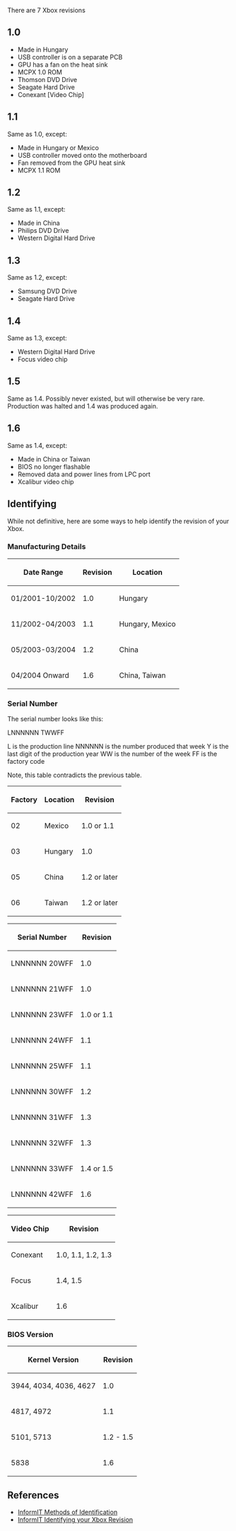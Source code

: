 There are 7 Xbox revisions

== 1.0 ==

* Made in Hungary
* USB controller is on a separate PCB
* GPU has a fan on the heat sink
* MCPX 1.0 ROM
* Thomson DVD Drive
* Seagate Hard Drive
* Conexant [Video Chip]

== 1.1 ==

Same as 1.0, except:
* Made in Hungary or Mexico
* USB controller moved onto the motherboard
* Fan removed from the GPU heat sink
* MCPX 1.1 ROM

== 1.2 ==

Same as 1.1, except:
* Made in China
* Philips DVD Drive
* Western Digital Hard Drive

== 1.3 ==
Same as 1.2, except:
* Samsung DVD Drive
* Seagate Hard Drive

== 1.4 ==

Same as 1.3, except:
* Western Digital Hard Drive
* Focus video chip

== 1.5 ==

Same as 1.4. Possibly never existed, but will otherwise be very rare. Production was halted and 1.4 was produced again.

== 1.6 ==

Same as 1.4, except:
* Made in China or Taiwan
* BIOS no longer flashable
* Removed data and power lines from LPC port
* Xcalibur video chip

== Identifying ==

While not definitive, here are some ways to help identify the revision of your Xbox.

=== Manufacturing Details ===

{|
! scope="col" | Date Range
! scope="col" | Revision
! scope="col" | Location
|-
| 01/2001-10/2002 || 1.0 || Hungary
|-
| 11/2002-04/2003 || 1.1 || Hungary, Mexico
|-
| 05/2003-03/2004 || 1.2 || China
|-
| 04/2004 Onward || 1.6 || China, Taiwan
|}

=== Serial Number ===

The serial number looks like this:

LNNNNNN TWWFF

L is the production line
NNNNNN is the number produced that week
Y is the last digit of the production year
WW is the number of the week
FF is the factory code

Note, this table contradicts the previous table.

{|
! scope="col" | Factory
! scope="col" | Location
! scope="col" | Revision
|-
| 02 || Mexico || 1.0 or 1.1
|-
| 03 || Hungary || 1.0
|-
| 05 || China || 1.2 or later
|-
| 06 || Taiwan || 1.2 or later
|}

{|
! scope="col" | Serial Number
! scope="col" | Revision
|-
| LNNNNNN 20WFF || 1.0
|-
| LNNNNNN 21WFF || 1.0
|-
| LNNNNNN 23WFF || 1.0 or 1.1
|-
| LNNNNNN 24WFF || 1.1
|-
| LNNNNNN 25WFF || 1.1
|-
| LNNNNNN 30WFF || 1.2
|-
| LNNNNNN 31WFF || 1.3
|-
| LNNNNNN 32WFF || 1.3
|-
| LNNNNNN 33WFF || 1.4 or 1.5
|-
| LNNNNNN 42WFF || 1.6
|}

{|
! scope="col" | Video Chip
! scope="col" | Revision
|-
| Conexant || 1.0, 1.1, 1.2, 1.3
|-
| Focus || 1.4, 1.5
|-
| Xcalibur || 1.6
|}

=== BIOS Version ===

{|
! scope="col" | Kernel Version
! scope="col" | Revision
|-
| 3944, 4034, 4036, 4627 || 1.0
|-
| 4817, 4972 || 1.1
|-
| 5101, 5713 || 1.2 - 1.5
|-
| 5838 || 1.6
|}

== References ==

* [http://www.informit.com/articles/article.aspx?p=367210&seqNum=2 InformIT Methods of Identification]
* [http://www.informit.com/articles/article.aspx?p=367210 InformIT Identifying your Xbox Revision]